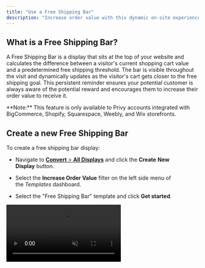 ```yaml
---
title: "Use a Free Shipping Bar"
description: "Increase order value with this dynamic on-site experience."
---
```


## What is a Free Shipping Bar?

A Free Shipping Bar is a display that sits at the top of your website and calculates the difference between a visitor's current shopping cart value and a predetermined free shipping threshold. The bar is visible throughout the visit and dynamically updates as the visitor's cart gets closer to the free shipping goal. This persistent reminder ensures your potential customer is always aware of the potential reward and encourages them to increase their order value to receive it.

<Warning>
  **Note:** This feature is only available to Privy accounts integrated with BigCommerce, Shopify, Squarespace, Weebly, and Wix storefronts.
</Warning>

## Create a new Free Shipping Bar

To create a free shipping bar display:

* Navigate to [**Convert** > **All Displays**](https://dashboard.privy.com/displays) and click the **Create** **New Display** button. 

* Select the **Increase Order Value** filter on the left side menu of the *Templates* dashboard.

* Select the "Free Shipping Bar" template and click **Get started**.

<video autoPlay muted loop playsInline className="create-fsb" src="/images/displays/fsb-create.mp4" />

## Customize your Free Shipping Bar

Now that you've selected your template, it's time to customize its appearance!

* Edit your bar's background color or image, border, sizing, and spacing on the right side.

* Click directly on the bar's text to edit it and customize the font, color, size, and alignment on the right side.

* On your final step, click directly on the button to customize its appearance and settings on the right side.

<Note>
  By default, your button is set to redirect shoppers to the checkout page once they reach the free shipping goal. This is recommended, but you can change this if needed.
</Note>

<video autoPlay muted loop playsInline className="fsb-design" src="/images/displays/fsb-customize.mp4" />

Make sure you customize each step of your Free Shipping Bar! You can navigate between steps at the bottom of the editor. Make sure to **Save** any changes.

<Tip>
  To save time, click the **Match Styles** feature to quickly and easily copy the styles from the step(s) you already customized!
</Tip>



## Edit your settings

When you’re happy with your display’s design, you’ll want to head over to **Settings** to set your free shipping goal and make sure it’s showing to the right people at the right time.

### Set your free shipping goal

Click to edit the **Cart Goal** card at the top of your settings. Enter your store's free shipping threshold. **Save.**

<video autoPlay muted loop playsInline className="set-cart-goal" src="/images/displays/fsb-set-goal.mp4" />

### Audience Targeting

By default, your Free Shipping Bar will be visible to all audiences and appear immediately on your site. This is recommended, since free shipping is a popular incentive that can encourage an interested visitor to purchase from you!

If you want to adjust your Free Shipping Bar's trigger settings, or restrict it from being visible to certain audiences, you can [learn more about Privy's targeting here](https://privy.mintlify.app/docs/learn/displays/settings-overview).

## Launch your Free Shipping Bar

Once you've customized your Free Shipping Bar's appearance and set your Cart Goal, you're ready to launch your display. Click **Activate** in the upper right corner.

<Tip>
  You can still make changes to your display’s appearance and settings once it is published by clicking **Update Live Display** in the editor.
</Tip>

## Review your Performance

After you activate your display, you can review its performance at any time in the **Reporting** tab. [Learn more about Privy Convert Reporting.](https://privy.mintlify.app/docs/learn/displays/reporting-overview)

<Warning>
  Since your Free Shipping Bar does not collect sign ups, only display Views will be available in reporting.
</Warning>